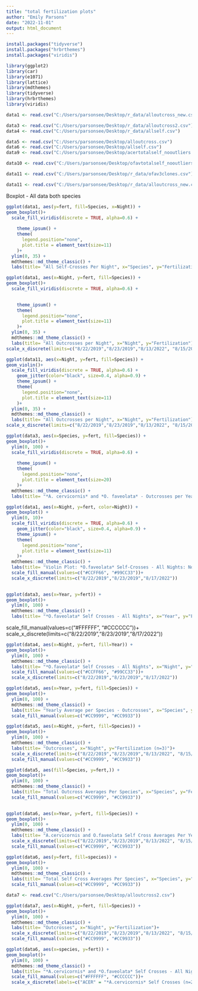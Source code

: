 ```yaml
---
title: "total fertilization plots"
author: "Emily Parsons"
date: "2022-11-01"
output: html_document
---
```


```r
install.packages("tidyverse")
install.packages("hrbrthemes")
install.packages("viridis")
```



```r
library(ggplot2)
library(car)
library(e1071)
library(lattice)
library(mdthemes)
library(tidyverse)
library(hrbrthemes)
library(viridis)
```


```r
data1 <- read.csv("C:/Users/parsonsee/Desktop/r_data/alloutcross_new.csv")
```


```r
data3 <- read.csv("C:/Users/parsonsee/Desktop/r_data/alloutcross2.csv")
data4 <- read.csv("C:/Users/parsonsee/Desktop/r_data/allself.csv")
```

```r
data5 <- read.csv("C:/Users/parsonsee/Desktop/alloutcross.csv")
data6 <- read.csv("C:/Users/parsonsee/Desktop/allself.csv")
data9 <- read.csv("C:/Users/parsonsee/Desktop/acertotalself_nooutliers.csv")
```
```r
data10 <- read.csv("C:/Users/parsonsee/Desktop/ofavtotalself_nooutliers.csv")
```
```r
data11 <- read.csv("C:/Users/parsonsee/Desktop/r_data/ofav3clones.csv")
```
```r
data11 <- read.csv("C:/Users/parsonsee/Desktop/r_data/alloutcross_new.csv")
```


Boxplot - All data both species

```r
ggplot(data1, aes(y=fert, fill=Species, x=Night)) +
geom_boxplot()+ 
  scale_fill_viridis(discrete = TRUE, alpha=0.6) +
    
    theme_ipsum() +
    theme(
      legend.position="none",
      plot.title = element_text(size=11)
    )+
  ylim(0, 35) +
  mdthemes::md_theme_classic() +
  labs(title= "All Self-Crosses Per Night", x="Species", y="Fertilization")
```
```r
ggplot(data1, aes(x=Night, y=fert, fill=Species)) +
geom_boxplot()+ 
  scale_fill_viridis(discrete = TRUE, alpha=0.6) +

  
    theme_ipsum() +
    theme(
      legend.position="none",
      plot.title = element_text(size=11)
    )+
  ylim(0, 35) +
  mdthemes::md_theme_classic() +
  labs(title= "All Outcrosses per Night", x="Night", y="Fertilization")+
scale_x_discrete(limits=c("8/22/2019","8/23/2019","8/13/2022", "8/15/2022", "8/17/2022"))
```

```r
ggplot(data11, aes(x=Night, y=fert, fill=Species)) +
geom_violin()+ 
  scale_fill_viridis(discrete = TRUE, alpha=0.6) +
    geom_jitter(color="black", size=0.4, alpha=0.9) +
    theme_ipsum() +
    theme(
      legend.position="none",
      plot.title = element_text(size=11)
    )+
  ylim(0, 35) +
  mdthemes::md_theme_classic() +
  labs(title= "All Outcrosses per Night", x="Night", y="Fertilization")+
scale_x_discrete(limits=c("8/22/2019","8/23/2019","8/13/2022", "8/15/2022", "8/17/2022"))
```

```r
ggplot(data3, aes(x=Species, y=fert, fill=Species)) +
geom_boxplot()+ 
  ylim(0, 100) +
  scale_fill_viridis(discrete = TRUE, alpha=0.6) +
  
    theme_ipsum() +
    theme(
      legend.position="none",
      plot.title = element_text(size=20)
    )+
  mdthemes::md_theme_classic() +
  labs(title= "*A. cervicornis* and *O. faveolata* - Outcrosses per Year", x="Year", y="Fertilization")
```





```r
ggplot(data1, aes(x=Night, y=fert, color=Night)) +
geom_boxplot() +
  ylim(0, 10)+
  scale_fill_viridis(discrete = TRUE, alpha=0.6) +
    geom_jitter(color="black", size=0.4, alpha=0.9) +
    theme_ipsum() +
    theme(
      legend.position="none",
      plot.title = element_text(size=11)
    )+
  mdthemes::md_theme_classic() +
  labs(title= "Violin Plot: *O.faveolata* Self-Crosses - All Nights: No 2022 Clones", x="Night", y="Fertilization (n=3)") +
  scale_fill_manual(values=c("#CCFF66", "#99CC33"))+
  scale_x_discrete(limits=c("8/22/2019","8/23/2019","8/17/2022"))
         
```


```r
ggplot(data3, aes(x=Year, y=fert)) +
geom_boxplot()+ 
  ylim(0, 100) +
  mdthemes::md_theme_classic() +
  labs(title= "*O.faveolata* Self Crosses - All Nights", x="Year", y="Fertilization (n=3)")
```

 
 
 
 scale_fill_manual(values=c("#FFFFFF", "#CCCCCC"))+
  scale_x_discrete(limits=c("8/22/2019","8/23/2019","8/17/2022"))


```r
ggplot(data4, aes(x=Night, y=fert, fill=Year)) +
geom_boxplot()+ 
  ylim(0, 100) +
  mdthemes::md_theme_classic() +
  labs(title= "*O.faveolata* Self Crosses - All Nights", x="Night", y="Fertilization (n=3)")+
  scale_fill_manual(values=c("#CCFF66", "#99CC33"))+
  scale_x_discrete(limits=c("8/22/2019","8/23/2019","8/17/2022"))
```
```r
ggplot(data5, aes(x=Year, y=fert, fill=Species)) +
geom_boxplot()+ 
  ylim(0, 100) +
  mdthemes::md_theme_classic() +
  labs(title= "Yearly Average per Species - Outcrosses", x="Species", y="Fertilization (n=3)")+
  scale_fill_manual(values=c("#CC9999", "#CC9933"))
```



```r
ggplot(data5, aes(x=Night, y=fert, fill=Species)) +
geom_boxplot()+ 
  ylim(0, 100) +
  mdthemes::md_theme_classic() +
  labs(title= "Outcrosses", x="Night", y="Fertilization (n=3)")+
  scale_x_discrete(limits=c("8/22/2019","8/23/2019","8/13/2022", "8/15/2022", "8/17/2022"))+
  scale_fill_manual(values=c("#CC9999", "#CC9933"))
```
```r
ggplot(data5, aes(fill=Species, y=fert,)) +
geom_boxplot()+ 
  ylim(0, 100) +
  mdthemes::md_theme_classic() +
  labs(title= "Total Outcross Averages Per Species", x="Species", y="Fertilization (n=3)")+
  scale_fill_manual(values=c("#CC9999", "#CC9933")) 
                    
```

```r
ggplot(data6, aes(x=Year, y=fert, fill=Species)) +
geom_boxplot()+ 
  ylim(0, 100) +
  mdthemes::md_theme_classic() +
  labs(title= "A.cervicornis and O.faveolata Self Cross Averages Per Year", x="Year", y="Fertilization")
  scale_x_discrete(limits=c("8/22/2019","8/23/2019","8/13/2022", "8/15/2022", "8/17/2022"))+
  scale_fill_manual(values=c("#CC9999", "#CC9933"))
```

```r
ggplot(data6, aes(y=fert, fill=species)) +
geom_boxplot()+ 
  ylim(0, 100) +
  mdthemes::md_theme_classic() +
  labs(title= "Total Self Cross Averages Per Species", x="Species", y="Fertilization (n=3)")+
  scale_fill_manual(values=c("#CC9999", "#CC9933"))
```
```r
data7 <- read.csv("C:/Users/parsonsee/Desktop/alloutcross2.csv")
```


```r
ggplot(data7, aes(x=Night, y=fert, fill=Species)) +
geom_boxplot()+ 
  ylim(0, 100) +
  mdthemes::md_theme_classic() +
  labs(title= "Outcrosses", x="Night", y="Fertilization")+
  scale_x_discrete(limits=c("8/22/2019","8/23/2019","8/13/2022", "8/15/2022", "8/17/2022"))+
  scale_fill_manual(values=c("#CC9999", "#CC9933"))
```

```r
ggplot(data6, aes(x=species, y=fert)) +
geom_boxplot()+ 
  ylim(0, 100) +
  mdthemes::md_theme_classic() +
  labs(title= "*A.cervicornis* and *O.faveolata* Self Crosses - All Nights", x="Species", y="Fertilization")+
  scale_fill_manual(values=c("#FFFFFF", "#CCCCCC"))+
  scale_x_discrete(labels=c("ACER" = "*A.cervicornis* Self Crosses (n=28)", "OFAV" = "*O.faveolata* Self Crosses (n=20)"))
  
```



